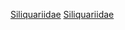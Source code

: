 {{catmore}}
{{commonscat|Siliquariidae}}
[[Category:中腹足目|Siliquariidae]]
[[Category:蟹守螺總科|Siliquariidae]]